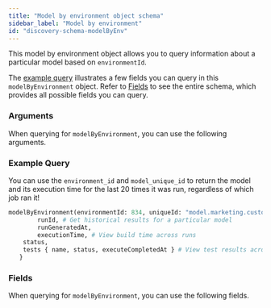```yaml
---
title: "Model by environment object schema"
sidebar_label: "Model by environment"
id: "discovery-schema-modelByEnv"
---
```



<Snippet src="available-beta-banner-metadata" />

This model by environment object allows you to query information about a particular model based on `environmentId`.

The [example query](#example-query) illustrates a few fields you can query in this `modelByEnvironment` object. Refer to [Fields](#fields) to see the entire schema, which provides all possible fields you can query.

### Arguments

When querying for `modelByEnvironment`, you can use the following arguments.

<ArgsTable queryName="modelByEnvironment" />


### Example Query

You can use the `environment_id` and `model_unique_id` to return the model and its execution time for the last 20 times it was run, regardless of which job ran it!


```graphql
modelByEnvironment(environmentId: 834, uniqueId: "model.marketing.customers", lastRunCount: 20) {
		runId, # Get historical results for a particular model
		runGeneratedAt,
		executionTime, # View build time across runs
    status,
    tests { name, status, executeCompletedAt } # View test results across runs
   }

```

### Fields
When querying for `modelByEnvironment`, you can use the following fields.

<SchemaTable nodeName="ModelNode" />
